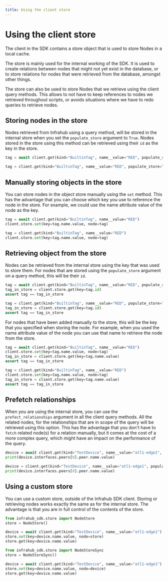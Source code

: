 ```yaml
---
title: Using the client store
---
```


# Using the client store

The client in the SDK contains a store object that is used to store Nodes in a local cache.

The store is mainly used for the internal working of the SDK. It is used to create relations between nodes that might not yet exist in the database, or to store relations for nodes that were retrieved from the database, amongst other things.

The store can also be used to store Nodes that we retrieve using the client query methods. This allows to not have to keep references to nodes we retrieved throughout scripts, or avoids situations where we have to redo queries to retrieve nodes.

## Storing nodes in the store

Nodes retrieved from Infrahub using a query method, will be stored in the internal store when you set the `populate_store` argument to `True`.
Nodes stored in the store using this method can be retrieved using their `id` as the key in the store.

<Tabs groupId="async-sync">
  <TabItem value="Async" default>

  ```python
  tag = await client.get(kind="BuiltinTag", name__value="RED", populate_store=True)
  ```

  </TabItem>
  <TabItem value="Sync" default>

  ```python
  tag = client.get(kind="BuiltinTag", name__value="RED", populate_store=True)
  ```

  </TabItem>
</Tabs>

## Manually storing objects in the store

You can store nodes in the object store manually using the `set` method. This has the advantage that you can choose which key you use to reference the node in the store. For example, we could use the name attribute value of the node as the key.

<Tabs groupId="async-sync">
  <TabItem value="Async" default>

  ```python
  tag = await client.get(kind="BuiltinTag", name__value="RED")
  client.store.set(key=tag.name.value, node=tag)
  ```

  </TabItem>
  <TabItem value="Sync" default>

  ```python
  tag = client.get(kind="BuiltinTag", name__value="RED")
  client.store.set(key=tag.name.value, node=tag)
  ```

  </TabItem>
</Tabs>

## Retrieving object from the store

Nodes can be retrieved from the internal store using the key that was used to store them.
For nodes that are stored using the `populate_store` argument on a query method, this will be their `id`.

<Tabs groupId="async-sync">
  <TabItem value="Async" default>

  ```python
  tag = await client.get(kind="BuiltinTag", name__value="RED", populate_store=True)
  tag_in_store = client.store.get(key=tag.id)
  assert tag == tag_in_store
  ```

  </TabItem>
  <TabItem value="Sync" default>

  ```python
  tag = client.get(kind="BuiltinTag", name__value="RED", populate_store=True)
  tag_in_store = client.store.get(key=tag.id)
  assert tag == tag_in_store
  ```

  </TabItem>
</Tabs>

For nodes that have been added manually to the store, this will be the key that you specified when storing the node. For example, when you used the name attribute value of the node you can use that name to retrieve the node from the store.

<Tabs groupId="async-sync">
  <TabItem value="Async" default>

  ```python
  tag = await client.get(kind="BuiltinTag", name__value="RED")
  client.store.set(key=tag.name.value, node=tag)
  tag_in_store = client.store.get(key=tag.name.value)
  assert tag == tag_in_store
  ```

  </TabItem>
  <TabItem value="Sync" default>

  ```python
  tag = client.get(kind="BuiltinTag", name__value="RED")
  client.store.set(key=tag.name.value, node=tag)
  tag_in_store = client.store.get(key=tag.name.value)
  assert tag == tag_in_store
  ```

  </TabItem>
</Tabs>

## Prefetch relationships

When you are using the internal store, you can use the `prefect_relationships` argument in all the client query methods. All the related nodes, for the relationships that are in scope of the query will be retrieved using this option. This has the advantage that you don't have to `fetch` related node(s) for a relation manually, but it comes at the cost of a more complex query, which might have an impact on the performance of the query.

<Tabs groupId="async-sync">
  <TabItem value="Async" default>

  ```python
  device = await client.get(kind="TestDevice", name__value="atl1-edge1", populate_store=True, prefetch_relationships=True, include=["interfaces"])
  print(device.interfaces.peers[0].peer.name.value)
  ```

  </TabItem>
  <TabItem value="Sync" default>

  ```python
  device = client.get(kind="TestDevice", name__value="atl1-edge1", populate_store=True, prefetch_relationships=True, include=["interfaces"])
  print(device.interfaces.peers[0].peer.name.value)
  ```

  </TabItem>
</Tabs>

## Using a custom store

You can use a custom store, outside of the Infrahub SDK client. Storing or retrieving nodes works exactly the same as for the internal store. The advantage is that you are in full control of the contents of the store.

<Tabs groupId="async-sync">
  <TabItem value="Async" default>

  ```python
  from infrahub_sdk.store import NodeStore
  store = NodeStore()

  device = await client.get(kind="TestDevice", name__value="atl1-edge1")
  store.set(key=device.name.value, node=store)
  store.get(key=device.name.value)
  ```

  </TabItem>
  <TabItem value="Sync" default>

  ```python
  from infrahub_sdk.store import NodeStoreSync
  store = NodeStoreSync()

  device = await client.get(kind="TestDevice", name__value="atl1-edge1")
  store.set(key=device.name.value, node=device)
  store.get(key=device.name.value)
  ```

  </TabItem>
</Tabs>
